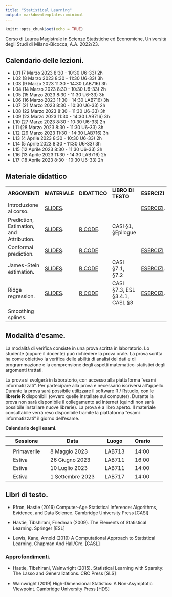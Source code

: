 ```yaml
---
title: "Statistical Learning"
output: markdowntemplates::minimal
---
```


```r
knitr::opts_chunk$set(echo = TRUE)
```

Corso di Laurea Magistrale in Scienze Statistiche ed Economiche, Università degli Studi di Milano-Bicocca, A.A. 2022/23.


## Calendario delle lezioni.
* L01 (7 Marzo 2023 8:30 - 10:30 U6-33) 2h
* L02 (8 Marzo 2023 8:30 - 11:30 U6-33) 3h
* L03 (9 Marzo 2023 11:30 - 14:30 LAB716) 3h
* L04 (14 Marzo 2023 8:30 - 10:30 U6-33) 2h
* L05 (15 Marzo 2023 8:30 - 11:30 U6-33) 3h
* L06 (16 Marzo 2023 11:30 - 14:30 LAB716) 3h
* L07 (21 Marzo 2023 8:30 - 10:30 U6-33) 2h
* L08 (22 Marzo 2023 8:30 - 11:30 U6-33) 3h
* L09 (23 Marzo 2023 11:30 - 14:30 LAB716) 3h
* L10 (27 Marzo 2023 8:30 - 10:30 U6-33) 2h
* L11 (28 Marzo 2023 8:30 - 11:30 U6-33) 3h
* L12 (29 Marzo 2023 11:30 - 14:30 LAB716) 3h
* L13 (4 Aprile 2023 8:30 - 10:30 U6-33) 2h
* L14 (5 Aprile 2023 8:30 - 11:30 U6-33) 3h
* L15 (12 Aprile 2023 8:30 - 11:30 U6-33) 3h
* L16 (13 Aprile 2023 11:30 - 14:30 LAB716) 2h
* L17 (18 Aprile 2023 8:30 - 10:30 U6-33) 2h

## Materiale didattico

<table>

<tr>
<td>**ARGOMENTI**</td>
<td>**MATERIALE**</td>
<td>**DIDATTICO**</td>
<td>**LIBRO DI TESTO**</td>
<td>**ESERCIZI**</td>
</tr>

<tr>
<td>Introduzione al corso.</td>
<td>[SLIDES](docs/SLIDES/Introduction.pdf). </td>
<td></td>
<td></td>
<td>[ESERCIZI](docs/EXERCISES/Introduction.pdf).</td>
</tr>


<tr>
<td>Prediction, Estimation, and Attribution.</td>
<td>[SLIDES](docs/SLIDES/EfronPEA.pdf).</td>
<td>[R CODE](https://github.com/aldosolari/SL/blob/master/docs/RCODE/EfronPEA.R).</td>
<td> CASI §1, §Epilogue </td>
<td></td>
</tr>

<tr>
<td>Conformal prediction.</td>
<td> [SLIDES](docs/SLIDES/Conformal.pdf). </td>
<td> [R CODE](https://github.com/aldosolari/SL/blob/master/docs/RCODE/Conformal.R)</td>
<td>  </td>
<td>[ESERCIZI](docs/EXERCISES/Conformal.pdf)</td>
</tr>

<tr>
<td>James-Stein estimation.</td>
<td> [SLIDES](docs/SLIDES/JamesStein.pdf). </td>
<td> [R CODE](https://github.com/aldosolari/SL/blob/master/docs/RCODE/JamesStein.R)</td>
<td> CASI §7.1, §7.2</td>
<td>[ESERCIZI](docs/EXERCISES/JamesStein.pdf).</td>
</tr>

<tr>
<td>Ridge regression.</td>
<td> [SLIDES](docs/SLIDES/Ridge.pdf). </td>
<td> [R CODE](https://github.com/aldosolari/SL/blob/master/docs/RCODE/Ridge.R)</td>
<td> CASI §7.3, ESL §3.4.1, CASL §3 </td>
<td>[ESERCIZI](docs/EXERCISES/Ridge.pdf).</td>
</tr>

<tr>
<td>Smoothing splines.</td>
<td></td>
<td></td>
<td></td>
<td></td>
</tr>




</table>



## Modalità d'esame.

La modalità di verifica consiste in una prova scritta in laboratorio. Lo studente (oppure il docente) può richiedere la prova orale. La prova scritta ha come obiettivo la verifica delle abilità di analisi dei dati e di programmazione e la comprensione degli aspetti matematico-statistici degli argomenti trattati.

La prova si svolgerà in laboratorio, con accesso alla piattaforma "esami informatizzati". Per partecipare alla prova è necessario iscriversi all'appello. Durante la prova sarà possibile utilizzare il software R / Rstudio, con le **librerie R** disponibili (ovvero quelle installate sul computer). Durante la prova non sarà disponibile il collegamento ad internet (quindi non sarà possibile installare nuove librerie). La prova è a libro aperto. Il materiale consultabile verrà reso disponibile tramite la piattaforma "esami informatizzati" il giorno dell'esame. 



**Calendario degli esami**.

|| Sessione || Data || Luogo || Orario ||
|-|-|-|-|-|-|-|-|-|-|
||  || ||  ||  || ||
|| Primaverile || 8 Maggio 2023 || LAB713 ||  14:00  ||
|| Estiva || 26 Giugno 2023 || LAB711 || 16:00  ||
|| Estiva || 10 Luglio 2023 || LAB711 || 14:00 ||
|| Estiva || 1 Settembre 2023 || LAB717 || 14:00 ||
 

 
## Libri di testo.

* Efron, Hastie (2016) Computer-Age Statistical Inference: Algorithms, Evidence, and Data Science. Cambridge University Press [CASI]

* Hastie, Tibshirani, Friedman (2009). The Elements of Statistical Learning. Springer [ESL]

* Lewis, Kane, Arnold (2019) A Computational Approach to Statistical Learning. Chapman And Hall/Crc. [CASL]

<!-- * Shalizi (2021). Advanced Data Analysis -->
<!-- from an Elementary Point of View. [ADA] -->

<!-- * Wasserman (2006) All of Nonparametric Statistics. Springer [ANS] -->

### Approfondimenti.

* Hastie, Tibshirani, Wainwright (2015). Statistical Learning with Sparsity:
The Lasso and Generalizations. CRC Press [SLS]

* Wainwright (2019) High-Dimensional Statistics: A Non-Asymptotic Viewpoint. Cambridge University Press [HDS]

